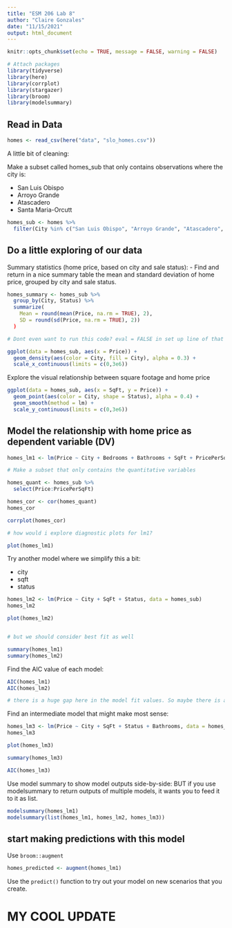 ```yaml
---
title: "ESM 206 Lab 8"
author: "Claire Gonzales"
date: "11/15/2021"
output: html_document
---
```


```r
knitr::opts_chunk$set(echo = TRUE, message = FALSE, warning = FALSE)

# Attach packages
library(tidyverse)
library(here)
library(corrplot)
library(stargazer)
library(broom)
library(modelsummary)
```

## Read in Data

```r
homes <- read_csv(here("data", "slo_homes.csv"))
```

A little bit of cleaning:

Make a subset called homes_sub that only contains observations where the city is:

- San Luis Obispo
- Arroyo Grande
- Atascadero
- Santa Maria-Orcutt

```r
homes_sub <- homes %>% 
  filter(City %in% c("San Luis Obispo", "Arroyo Grande", "Atascadero", "Santa Maria-Orcutt"))
```

## Do a little exploring of our data

Summary statistics (home price, based on city and sale status):
- Find and return in a nice summary table the mean and standard deviation of home price, grouped by city and sale status.

```r
homes_summary <- homes_sub %>% 
  group_by(City, Status) %>% 
  summarize(
    Mean = round(mean(Price, na.rm = TRUE), 2),
    SD = round(sd(Price, na.rm = TRUE), 2))
  )

# Dont even want to run this code? eval = FALSE in set up line of that code chunk

ggplot(data = homes_sub, aes(x = Price)) +
  geom_density(aes(color = City, fill = City), alpha = 0.3) +
  scale_x_continuous(limits = c(0,3e6))
```

Explore the visual relationship between square footage and home price

```r
ggplot(data = homes_sub, aes(x = SqFt, y = Price)) +
  geom_point(aes(color = City, shape = Status), alpha = 0.4) +
  geom_smooth(method = lm) +
  scale_y_continuous(limits = c(0,3e6))
```

## Model the relationship with home price as dependent variable (DV)

```r

homes_lm1 <- lm(Price ~ City + Bedrooms + Bathrooms + SqFt + PricePerSqFt + Status, data = homes_sub)

# Make a subset that only contains the quantitative variables 

homes_quant <- homes_sub %>% 
  select(Price:PricePerSqFt)

homes_cor <- cor(homes_quant)
homes_cor

corrplot(homes_cor)

# how would i explore diagnostic plots for lm1?

plot(homes_lm1)
```

Try another model where we simplify this a bit:

- city
- sqft
- status

```r
homes_lm2 <- lm(Price ~ City + SqFt + Status, data = homes_sub)
homes_lm2

plot(homes_lm2)


# but we should consider best fit as well 

summary(homes_lm1)
summary(homes_lm2)
```

Find the AIC value of each model:

```r
AIC(homes_lm1)
AIC(homes_lm2)

# there is a huge gap here in the model fit values. So maybe there is an intermediate model that would be best
```

Find an intermediate model that might make most sense:

```r
homes_lm3 <- lm(Price ~ City + SqFt + Status + Bathrooms, data = homes_sub)
homes_lm3

plot(homes_lm3)

summary(homes_lm3)

AIC(homes_lm3)
```

Use model summary to show model outputs side-by-side:
BUT if you use modelsummary to  return outputs of multiple models, it wants you to feed it to it as list.
```r
modelsummary(homes_lm1)
modelsummary(list(homes_lm1, homes_lm2, homes_lm3))
```

## start making predictions with this model

Use `broom::augment`

```r
homes_predicted <- augment(homes_lm1)
```

Use the `predict()` function to try out your model on new scenarios that you create. 

# MY COOL UPDATE